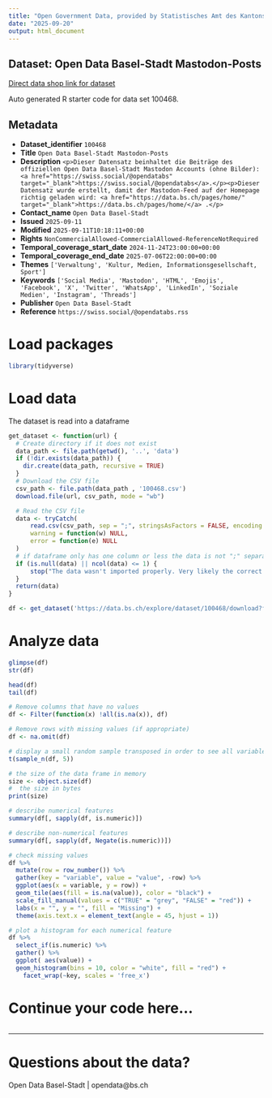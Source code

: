 ```yaml
---
title: "Open Government Data, provided by Statistisches Amt des Kantons Basel-Stadt - DCC Data Competence Center"
date: "2025-09-20"
output: html_document
---
```


## Dataset: Open Data Basel-Stadt Mastodon-Posts

[Direct data shop link for dataset](https://data.bs.ch/explore/dataset/100468)

Auto generated R starter code for data set 100468.

## Metadata

- **Dataset_identifier** `100468`
- **Title** `Open Data Basel-Stadt Mastodon-Posts`
- **Description** `<p>Dieser Datensatz beinhaltet die Beiträge des offiziellen Open Data Basel-Stadt Mastodon Accounts (ohne Bilder): <a href="https://swiss.social/@opendatabs" target="_blank">https://swiss.social/@opendatabs</a>.</p><p>Dieser Datensatz wurde erstellt, damit der Mastodon-Feed auf der Homepage richtig geladen wird: <a href="https://data.bs.ch/pages/home/" target="_blank">https://data.bs.ch/pages/home/</a> .</p>`
- **Contact_name** `Open Data Basel-Stadt`
- **Issued** `2025-09-11`
- **Modified** `2025-09-11T10:18:11+00:00`
- **Rights** `NonCommercialAllowed-CommercialAllowed-ReferenceNotRequired`
- **Temporal_coverage_start_date** `2024-11-24T23:00:00+00:00`
- **Temporal_coverage_end_date** `2025-07-06T22:00:00+00:00`
- **Themes** `['Verwaltung', 'Kultur, Medien, Informationsgesellschaft, Sport']`
- **Keywords** `['Social Media', 'Mastodon', 'HTML', 'Emojis', 'Facebook', 'X', 'Twitter', 'WhatsApp', 'LinkedIn', 'Soziale Medien', 'Instagram', 'Threads']`
- **Publisher** `Open Data Basel-Stadt`
- **Reference** `https://swiss.social/@opendatabs.rss`


# Load packages

```r

library(tidyverse)
```

# Load data

The dataset is read into a dataframe

```r
get_dataset <- function(url) {
  # Create directory if it does not exist
  data_path <- file.path(getwd(), '..', 'data')
  if (!dir.exists(data_path)) {
    dir.create(data_path, recursive = TRUE)
  }
  # Download the CSV file
  csv_path <- file.path(data_path , '100468.csv')
  download.file(url, csv_path, mode = "wb")

  # Read the CSV file
  data <- tryCatch(
      read.csv(csv_path, sep = ";", stringsAsFactors = FALSE, encoding = "UTF-8"),
      warning = function(w) NULL,
      error = function(e) NULL
  )
  # if dataframe only has one column or less the data is not ";" separated
  if (is.null(data) || ncol(data) <= 1) {
      stop("The data wasn't imported properly. Very likely the correct separator couldn't be found.\nPlease check the dataset manually and adjust the code.")
  }
  return(data)
}
```

```r

df <- get_dataset('https://data.bs.ch/explore/dataset/100468/download?format=csv&timezone=Europe%2FZurich')

```

# Analyze data

```r

glimpse(df)
str(df)

head(df)
tail(df)

```

```r
# Remove columns that have no values
df <- Filter(function(x) !all(is.na(x)), df)

# Remove rows with missing values (if appropriate)
df <- na.omit(df)
```

```r
# display a small random sample transposed in order to see all variables
t(sample_n(df, 5))
```

```r
# the size of the data frame in memory
size <- object.size(df)
#  the size in bytes
print(size)
```

```r
# describe numerical features
summary(df[, sapply(df, is.numeric)])
```

```r
# describe non-numerical features
summary(df[, sapply(df, Negate(is.numeric))])
```

```r
# check missing values
df %>%
  mutate(row = row_number()) %>%
  gather(key = "variable", value = "value", -row) %>%
  ggplot(aes(x = variable, y = row)) +
  geom_tile(aes(fill = is.na(value)), color = "black") +
  scale_fill_manual(values = c("TRUE" = "grey", "FALSE" = "red")) +
  labs(x = "", y = "", fill = "Missing") +
  theme(axis.text.x = element_text(angle = 45, hjust = 1))
```

```r
# plot a histogram for each numerical feature
df %>%
  select_if(is.numeric) %>%
  gather() %>%
  ggplot( aes(value)) +
  geom_histogram(bins = 10, color = "white", fill = "red") +
    facet_wrap(~key, scales = 'free_x')
```

# Continue your code here...

```r

```
------------------------------------------------------------------------

# Questions about the data?

Open Data Basel-Stadt | opendata@bs.ch
